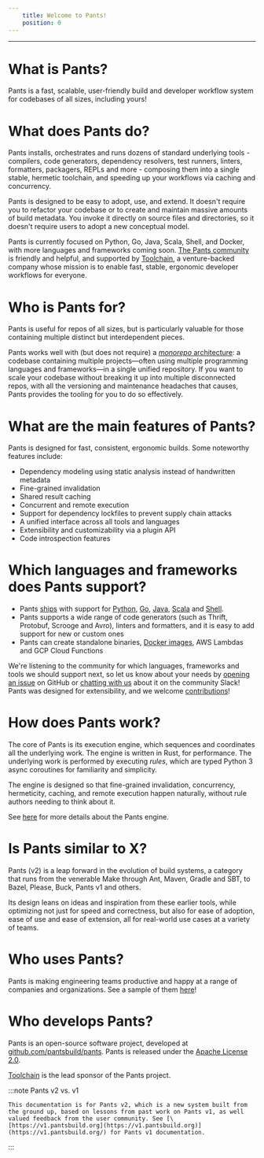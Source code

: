 ```yaml
---
    title: Welcome to Pants!
    position: 0
---
```




---

What is Pants?
==============

Pants is a fast, scalable, user-friendly build and developer workflow system for codebases of all sizes, including yours! 

What does Pants do?
===================

Pants installs, orchestrates and runs dozens of standard underlying tools - compilers, code generators, dependency resolvers, test runners, linters, formatters, packagers, REPLs and more - composing them into a single stable, hermetic toolchain, and speeding up your workflows via caching and concurrency.

Pants is designed to be easy to adopt, use, and extend. It doesn't require you to refactor your codebase or to create and maintain massive amounts of build metadata. You invoke it directly on source files and directories, so it doesn't require users to adopt a new conceptual model.

Pants is currently focused on Python, Go, Java, Scala, Shell, and Docker, with more languages and frameworks coming soon. [The Pants community](/community/members) is friendly and helpful, and supported by [Toolchain](https://toolchain.com/), a venture-backed company whose mission is to enable fast, stable, ergonomic developer workflows for everyone.

Who is Pants for?
=================

Pants is useful for repos of all sizes, but is particularly valuable for those containing multiple distinct but interdependent pieces.

Pants works well with (but does not require) a [_monorepo_ architecture](https://blog.pantsbuild.org/the-monorepo-approach-to-code-management/): a codebase containing multiple projects—often using multiple programming languages and frameworks—in a single unified repository. If you want to scale your codebase without breaking it up into multiple disconnected repos, with all the versioning and maintenance headaches that causes, Pants provides the tooling for you to do so effectively.

What are the main features of Pants?
====================================

Pants is designed for fast, consistent, ergonomic builds. Some noteworthy features include:

- Dependency modeling using static analysis instead of handwritten metadata
- Fine-grained invalidation
- Shared result caching
- Concurrent and remote execution
- Support for dependency lockfiles to prevent supply chain attacks
- A unified interface across all tools and languages
- Extensibility and customizability via a plugin API
- Code introspection features

Which languages and frameworks does Pants support?
==================================================

- Pants [ships](page:language-support) with support for [Python](../python/python-overview/index.mdx), [Go](../go/go-overview.mdx), [Java](../java-and-scala/java-and-scala-overview.mdx), [Scala](../java-and-scala/java-and-scala-overview.mdx) and [Shell](../shell/shell-overview.mdx).
- Pants supports a wide range of code generators (such as Thrift, Protobuf, Scrooge and Avro), linters and formatters, and it is easy to add support for new or custom ones
- Pants can create standalone binaries, [Docker images](../docker/docker-overview.mdx), AWS Lambdas and GCP Cloud Functions

We're listening to the community for which languages, frameworks and tools we should support next, so let us know about your needs by [opening an issue](https://github.com/pantsbuild/pants/issues/new/choose) on GitHub or [chatting with us](/community/members) about it on the community Slack!  
Pants was designed for extensibility, and we welcome [contributions](../contributions/contribution-overview.mdx)!

How does Pants work?
====================

The core of Pants is its execution engine, which sequences and coordinates all the underlying work. The engine is written in Rust, for performance. The underlying work is performed by executing _rules_, which are typed Python 3 async coroutines for familiarity and simplicity. 

The engine is designed so that fine-grained invalidation, concurrency, hermeticity, caching, and remote execution happen naturally, without rule authors needing to think about it.

See [here](../getting-started/getting-started/how-does-pants-work.mdx) for more details about the Pants engine.

Is Pants similar to X?
======================

Pants (v2) is a leap forward in the evolution of build systems, a category that runs from the venerable Make through Ant, Maven, Gradle and SBT, to Bazel, Please, Buck, Pants v1 and others. 

Its design leans on ideas and inspiration from these earlier tools, while optimizing not just for speed and correctness, but also for ease of adoption, ease of use and ease of extension, all for real-world use cases at a variety of teams.

Who uses Pants?
===============

Pants is making engineering teams productive and happy at a range of companies and organizations. See a sample of them [here](page:who-uses-pants)!

Who develops Pants?
===================

Pants is an open-source software project, developed at [github.com/pantsbuild/pants](https://github.com/pantsbuild/pants). Pants is released under the [Apache License 2.0](https://github.com/pantsbuild/pants/blob/master/LICENSE).

[Toolchain](https://toolchain.com/) is the lead sponsor of the Pants project.


:::note Pants v2 vs. v1

    This documentation is for Pants v2, which is a new system built from the ground up, based on lessons from past work on Pants v1, as well valued feedback from the user community. See [\[https://v1.pantsbuild.org](https://v1.pantsbuild.org)](https://v1.pantsbuild.org/) for Pants v1 documentation.
:::